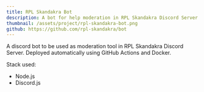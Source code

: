 ```yaml
---
title: RPL Skandakra Bot
description: A bot for help moderation in RPL Skandakra Discord Server.
thumbnail: /assets/project/rpl-skandakra-bot.png
github: https://github.com/rpl-skandakra/bot
---
```


A discord bot to be used as moderation tool in RPL Skandakra Discord Server. Deployed automatically using GitHub Actions and Docker.

Stack used:

- Node.js
- Discord.js
